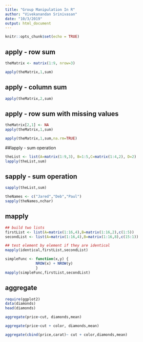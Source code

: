 ```yaml
---
title: "Group Manipulation In R"
author: "Vivekanandan Srinivasan"
date: "10/3/2019"
output: html_document
---
```


```r
knitr::opts_chunk$set(echo = TRUE)
```

## apply - row sum

```r
theMatrix <- matrix(1:9, nrow=3)

apply(theMatrix,1,sum)
```

## apply - column sum

```r
apply(theMatrix,2,sum)
```

## apply - row sum with missing values

```r
theMatrix[2,1] <- NA
apply(theMatrix,1,sum)
```

```r
apply(theMatrix,1,sum,na.rm=TRUE)
```

##lapply - sum operation

```r
theList <- list(A=matrix(1:9,3), B=1:5,C=matrix(1:4,2), D=2)
lapply(theList,sum)
```

## sapply -  sum operation

```r
sapply(theList,sum)
```

```r
theNames <- c("Jared","Deb","Paul")
sapply(theNames,nchar)
```

## mapply

```r
## build two lists
firstList <- list(A=matrix(1:16,4),B=matrix(1:16,2),c(1:5))
secondList <- list(A=matrix(1:16,4),B=matrix(1:16,8),c(15:1))

## test element by element if they are identical
mapply(identical,firstList,secondList)
```

```r
simpleFunc <- function(x,y) {
              NROW(x) + NROW(y)
              }
mapply(simpleFunc,firstList,secondList)
```


## aggregate

```r
require(ggplot2)
data(diamonds)
head(diamonds)
```


```r
aggregate(price~cut, diamonds,mean)
```

```r
aggregate(price~cut + color, diamonds,mean)
```

```r
aggregate(cbind(price,carat)~ cut + color,diamonds,mean)
```

